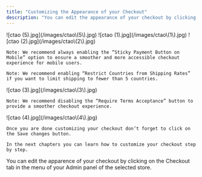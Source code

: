 ```yaml
---
title: "Customizing the Appearance of your Checkout"
description: "You can edit the appearance of your checkout by clicking on the Checkout tab in the menu of your Admin panel of the selected store."
---
```


<Steps>
  <Step title="Click on Checkout, then click on Edit Apparence.">
    ![ctao (5).jpg](/images/ctao\(5\).jpg)
  </Step>
  <Step title="Under Appearance, you can choose between a one-page or multi-page checkout. You’ll also be able to select the logo and favicon that will appear on your checkout, as well as customize the checkout color. Additionally, you have the option to enable or disable the checkout title and subtitle. ">
    ![ctao (1).jpg](/images/ctao\(1\).jpg)
  </Step>
  <Step title="Under the Behavior section, you can choose which fields are required at checkout, such as phone number, address number, etc. You can also enable or disable the pre-checked marketing opt-in and the scarcity timer.">
    ![ctao (2).jpg](/images/ctao\(2\).jpg)

    Note: We recommend always enabling the “Sticky Payment Button on Mobile” option to ensure a smoother and more accessible checkout experience for mobile users.

    Note: We recommend enabling “Restrict Countries from Shipping Rates” if you want to limit shipping to fewer than 5 countries.
  </Step>
  <Step title="Under the Legal section, you can enter the URLs of your Terms & Conditions and Privacy policy. You can also disable or enable the option to require terms acceptance.5">
    ![ctao (3).jpg](/images/ctao\(3\).jpg)

    Note: We recommend disabling the “Require Terms Acceptance” button to provide a smoother checkout experience.
  </Step>
  <Step title="Under the Branding section, you can further customize your checkout by disabling or enabling the ‘Powered by Apptics’ option or adding logos for payment methods.">
    ![ctao (4).jpg](/images/ctao\(4\).jpg)

    Once you are done customizing your checkout don’t forget to click on the Save changes button.

    In the next chapters you can learn how to customize your checkout step by step.
  </Step>
</Steps>

You can edit the apparence of your checkout by clicking on the Checkout tab in the menu of your Admin panel of the selected store.